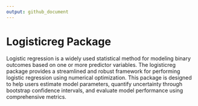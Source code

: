 ```yaml
---
output: github_document
---
```


# Logisticreg Package
  
Logistic regression is a widely used statistical method for modeling binary outcomes based on one or more predictor variables. The logisticreg package provides a streamlined and robust framework for performing logistic regression using numerical optimization. This package is designed to help users estimate model parameters, quantify uncertainty through bootstrap confidence intervals, and evaluate model performance using comprehensive metrics.